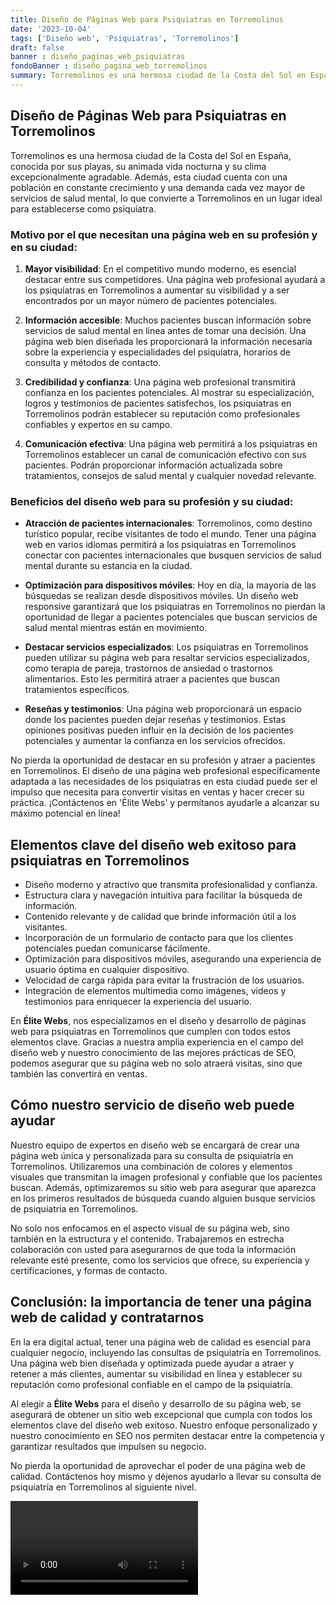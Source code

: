 ```yaml
---
title: Diseño de Páginas Web para Psiquiatras en Torremolinos
date: '2023-10-04'
tags: ['Diseño web', 'Psiquiatras', 'Torremolinos']
draft: false
banner : diseño_paginas_web_psiquiatras
fondoBanner : diseño_pagina_web_torremolinos
summary: Torremolinos es una hermosa ciudad de la Costa del Sol en España, conocida por sus playas, su animada vida nocturna y su clima excepcionalmente agradable. Además, esta ciudad cuenta con una población en constante crecimiento y una demanda cada vez mayor de servicios de salud mental, lo que convierte a Torremolinos en un lugar ideal para establecerse como psiquiatra.
---
```


## Diseño de Páginas Web para Psiquiatras en Torremolinos

Torremolinos es una hermosa ciudad de la Costa del Sol en España, conocida por sus playas, su animada vida nocturna y su clima excepcionalmente agradable. Además, esta ciudad cuenta con una población en constante crecimiento y una demanda cada vez mayor de servicios de salud mental, lo que convierte a Torremolinos en un lugar ideal para establecerse como psiquiatra.

### Motivo por el que necesitan una página web en su profesión y en su ciudad:

1. **Mayor visibilidad**: En el competitivo mundo moderno, es esencial destacar entre sus competidores. Una página web profesional ayudará a los psiquiatras en Torremolinos a aumentar su visibilidad y a ser encontrados por un mayor número de pacientes potenciales.

2. **Información accesible**: Muchos pacientes buscan información sobre servicios de salud mental en línea antes de tomar una decisión. Una página web bien diseñada les proporcionará la información necesaria sobre la experiencia y especialidades del psiquiatra, horarios de consulta y métodos de contacto.

3. **Credibilidad y confianza**: Una página web profesional transmitirá confianza en los pacientes potenciales. Al mostrar su especialización, logros y testimonios de pacientes satisfechos, los psiquiatras en Torremolinos podrán establecer su reputación como profesionales confiables y expertos en su campo.

4. **Comunicación efectiva**: Una página web permitirá a los psiquiatras en Torremolinos establecer un canal de comunicación efectivo con sus pacientes. Podrán proporcionar información actualizada sobre tratamientos, consejos de salud mental y cualquier novedad relevante.

### Beneficios del diseño web para su profesión y su ciudad:

- **Atracción de pacientes internacionales**: Torremolinos, como destino turístico popular, recibe visitantes de todo el mundo. Tener una página web en varios idiomas permitirá a los psiquiatras en Torremolinos conectar con pacientes internacionales que busquen servicios de salud mental durante su estancia en la ciudad.

- **Optimización para dispositivos móviles**: Hoy en día, la mayoría de las búsquedas se realizan desde dispositivos móviles. Un diseño web responsive garantizará que los psiquiatras en Torremolinos no pierdan la oportunidad de llegar a pacientes potenciales que buscan servicios de salud mental mientras están en movimiento.

- **Destacar servicios especializados**: Los psiquiatras en Torremolinos pueden utilizar su página web para resaltar servicios especializados, como terapia de pareja, trastornos de ansiedad o trastornos alimentarios. Esto les permitirá atraer a pacientes que buscan tratamientos específicos.

- **Reseñas y testimonios**: Una página web proporcionará un espacio donde los pacientes pueden dejar reseñas y testimonios. Estas opiniones positivas pueden influir en la decisión de los pacientes potenciales y aumentar la confianza en los servicios ofrecidos.

No pierda la oportunidad de destacar en su profesión y atraer a pacientes en Torremolinos. El diseño de una página web profesional específicamente adaptada a las necesidades de los psiquiatras en esta ciudad puede ser el impulso que necesita para convertir visitas en ventas y hacer crecer su práctica. ¡Contáctenos en 'Élite Webs' y permítanos ayudarle a alcanzar su máximo potencial en línea!

<GifSeo />

<Cta />

## Elementos clave del diseño web exitoso para psiquiatras en Torremolinos

- Diseño moderno y atractivo que transmita profesionalidad y confianza.
- Estructura clara y navegación intuitiva para facilitar la búsqueda de información.
- Contenido relevante y de calidad que brinde información útil a los visitantes.
- Incorporación de un formulario de contacto para que los clientes potenciales puedan comunicarse fácilmente.
- Optimización para dispositivos móviles, asegurando una experiencia de usuario óptima en cualquier dispositivo.
- Velocidad de carga rápida para evitar la frustración de los usuarios.
- Integración de elementos multimedia como imágenes, videos y testimonios para enriquecer la experiencia del usuario.

En **Élite Webs**, nos especializamos en el diseño y desarrollo de páginas web para psiquiatras en Torremolinos que cumplen con todos estos elementos clave. Gracias a nuestra amplia experiencia en el campo del diseño web y nuestro conocimiento de las mejores prácticas de SEO, podemos asegurar que su página web no solo atraerá visitas, sino que también las convertirá en ventas.

## Cómo nuestro servicio de diseño web puede ayudar

Nuestro equipo de expertos en diseño web se encargará de crear una página web única y personalizada para su consulta de psiquiatría en Torremolinos. Utilizaremos una combinación de colores y elementos visuales que transmitan la imagen profesional y confiable que los pacientes buscan. Además, optimizaremos su sitio web para asegurar que aparezca en los primeros resultados de búsqueda cuando alguien busque servicios de psiquiatría en Torremolinos.

No solo nos enfocamos en el aspecto visual de su página web, sino también en la estructura y el contenido. Trabajaremos en estrecha colaboración con usted para asegurarnos de que toda la información relevante esté presente, como los servicios que ofrece, su experiencia y certificaciones, y formas de contacto.

## Conclusión: la importancia de tener una página web de calidad y contratarnos

En la era digital actual, tener una página web de calidad es esencial para cualquier negocio, incluyendo las consultas de psiquiatría en Torremolinos. Una página web bien diseñada y optimizada puede ayudar a atraer y retener a más clientes, aumentar su visibilidad en línea y establecer su reputación como profesional confiable en el campo de la psiquiatría.

Al elegir a **Élite Webs** para el diseño y desarrollo de su página web, se asegurará de obtener un sitio web excepcional que cumpla con todos los elementos clave del diseño web exitoso. Nuestro enfoque personalizado y nuestro conocimiento en SEO nos permiten destacar entre la competencia y garantizar resultados que impulsen su negocio.

No pierda la oportunidad de aprovechar el poder de una página web de calidad. Contáctenos hoy mismo y déjenos ayudarlo a llevar su consulta de psiquiatría en Torremolinos al siguiente nivel.

<Video />

<CtaBot job='Psiquiatras' city='Torremolinos'/>

<Gmaps query='Torremolinos+españa+maps' />